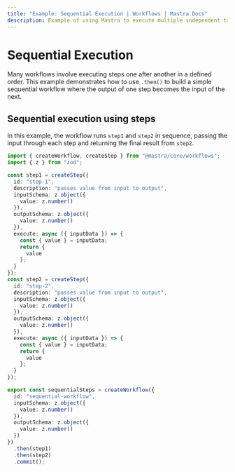 ---
title: "Example: Sequential Execution | Workflows | Mastra Docs"
description: Example of using Mastra to execute multiple independent tasks in sequence within a workflow.
---

# Sequential Execution

Many workflows involve executing steps one after another in a defined order. This example demonstrates how to use `.then()` to build a simple sequential workflow where the output of one step becomes the input of the next.

## Sequential execution using steps

In this example, the workflow runs `step1` and `step2` in sequence, passing the input through each step and returning the final result from `step2`.

```typescript filename="src/mastra/workflows/example-sequential-steps.ts" showLineNumbers copy
import { createWorkflow, createStep } from "@mastra/core/workflows";
import { z } from "zod";

const step1 = createStep({
  id: "step-1",
  description: "passes value from input to output",
  inputSchema: z.object({
    value: z.number()
  }),
  outputSchema: z.object({
    value: z.number()
  }),
  execute: async ({ inputData }) => {
    const { value } = inputData;
    return {
      value
    };
  }
});
const step2 = createStep({
  id: "step-2",
  description: "passes value from input to output",
  inputSchema: z.object({
    value: z.number()
  }),
  outputSchema: z.object({
    value: z.number()
  }),
  execute: async ({ inputData }) => {
    const { value } = inputData;
    return {
      value
    };
  }
});

export const sequentialSteps = createWorkflow({
  id: "sequential-workflow",
  inputSchema: z.object({
    value: z.number()
  }),
  outputSchema: z.object({
    value: z.number()
  })
})
  .then(step1)
  .then(step2)
  .commit();
```

